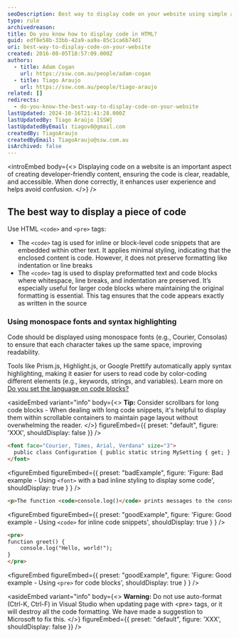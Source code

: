 ```yaml
---
seoDescription: Best way to display code on your website using simple and effective formatting.
type: rule
archivedreason:
title: Do you know how to display code in HTML?
guid: edf8e58b-33bb-42a9-aa9a-85c1ca6b74d1
uri: best-way-to-display-code-on-your-website
created: 2016-08-05T18:57:09.000Z
authors:
  - title: Adam Cogan
    url: https://ssw.com.au/people/adam-cogan
  - title: Tiago Araujo
    url: https://ssw.com.au/people/tiago-araujo
related: []
redirects:
  - do-you-know-the-best-way-to-display-code-on-your-website
lastUpdated: 2024-10-16T21:41:28.000Z
lastUpdatedBy: Tiago Araújo [SSW]
lastUpdatedByEmail: tiagov8@gmail.com
createdBy: TiagoAraujo
createdByEmail: TiagoAraujo@ssw.com.au
isArchived: false
---
```


<introEmbed
  body={<>
Displaying code on a website is an important aspect of creating developer-friendly content, ensuring the code is clear, readable, and accessible. When done correctly, it enhances user experience and helps avoid confusion.
  </>}
/>
## The best way to display a piece of code

Use HTML `<code>` and `<pre>` tags:

* The `<code>` tag is used for inline or block-level code snippets that are embedded within other text. It applies minimal styling, indicating that the enclosed content is code. However, it does not preserve formatting like indentation or line breaks
* The `<code>` tag is used to display preformatted text and code blocks where whitespace, line breaks, and indentation are preserved. It’s especially useful for larger code blocks where maintaining the original formatting is essential. This tag ensures that the code appears exactly as written in the source

### Using monospace fonts and syntax highlighting

Code should be displayed using monospace fonts (e.g., Courier, Consolas) to ensure that each character takes up the same space, improving readability.

Tools like Prism.js, Highlight.js, or Google Prettify automatically apply syntax highlighting, making it easier for users to read code by color-coding different elements (e.g., keywords, strings, and variables). Learn more on [Do you set the language on code blocks?](set-language-on-code-blocks)

<asideEmbed
  variant="info"
  body={<>
    **Tip:** Consider scrollbars for long code blocks - When dealing with long code snippets, it's helpful to display them within scrollable containers to maintain page layout without overwhelming the reader.
  </>}
  figureEmbed={{
    preset: "default",
    figure: 'XXX',
    shouldDisplay: false
  }}
/>

```html
<font face="Courier, Times, Arial, Verdana" size="3">
  public class Configuration { public static string MySetting { get; } }
</font>
```

<figureEmbed figureEmbed={{
  preset: "badExample",
  figure: 'Figure: Bad example - Using `<font>` with a bad inline styling to display some code',
  shouldDisplay: true
} } />


```html
<p>The function <code>console.log()</code> prints messages to the console.</p>
```

<figureEmbed figureEmbed={{
  preset: "goodExample",
  figure: 'Figure: Good example - Using `<code>` for inline code snippets',
  shouldDisplay: true
} } />


```html
<pre>
function greet() {
    console.log("Hello, world!");
}
</pre>
```

<figureEmbed figureEmbed={{
  preset: "goodExample",
  figure: 'Figure: Good example - Using `<pre>` for code blocks',
  shouldDisplay: true
} } />


<asideEmbed
  variant="info"
  body={<>
    **Warning:** Do not use auto-format (Ctrl-K, Ctrl-F) in Visual Studio when updating page with &lt;pre&gt; tags, or it will destroy all the code formatting. We have made a suggestion to Microsoft to fix this.
  </>}
  figureEmbed={{
    preset: "default",
    figure: 'XXX',
    shouldDisplay: false
  }}
/>
